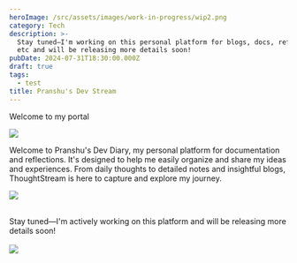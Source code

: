 ```yaml
---
heroImage: /src/assets/images/work-in-progress/wip2.png
category: Tech
description: >-
  Stay tuned—I'm working on this personal platform for blogs, docs, reflections
  etc and will be releasing more details soon!
pubDate: 2024-07-31T18:30:00.000Z
draft: true
tags:
  - test
title: Pranshu's Dev Stream
---
```


Welcome to my portal

![](/src/assets/images/work-in-progress/wip2.png)

Welcome to Pranshu's Dev Diary, my personal platform for documentation and reflections. It's designed to help me easily organize and share my ideas and experiences. From daily thoughts to detailed notes and insightful blogs, ThoughtStream is here to capture and explore my journey.

![](../../assets/images/work-in-progress/wip3.jpeg)

\
Stay tuned—I'm actively working on this platform and will be releasing more details soon!\
\
![](../../assets/images/work-in-progress/wip3.png)
